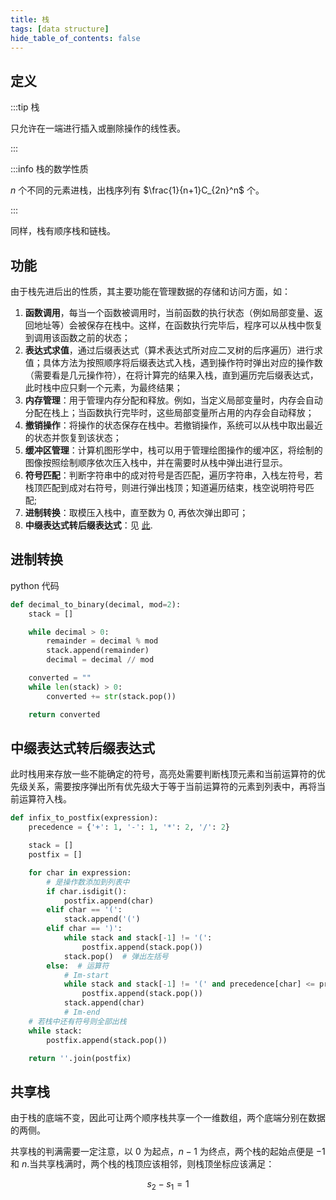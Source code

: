 ```yaml
---
title: 栈
tags: [data structure]
hide_table_of_contents: false
---
```


## 定义

:::tip 栈

只允许在一端进行插入或删除操作的线性表。

:::

:::info 栈的数学性质

$n$ 个不同的元素进栈，出栈序列有 $\frac{1}{n+1}C_{2n}^n$ 个。

:::

同样，栈有顺序栈和链栈。

## 功能

由于栈先进后出的性质，其主要功能在管理数据的存储和访问方面，如：

1. **函数调用**，每当一个函数被调用时，当前函数的执行状态（例如局部变量、返回地址等）会被保存在栈中。这样，在函数执行完毕后，程序可以从栈中恢复到调用该函数之前的状态；
2. **表达式求值**，通过后缀表达式（算术表达式所对应二叉树的后序遍历）进行求值；具体方法为按照顺序将后缀表达式入栈，遇到操作符时弹出对应的操作数（需要看是几元操作符），在将计算完的结果入栈，直到遍历完后缀表达式，此时栈中应只剩一个元素，为最终结果；
3. **内存管理**：用于管理内存分配和释放。例如，当定义局部变量时，内存会自动分配在栈上；当函数执行完毕时，这些局部变量所占用的内存会自动释放；
4. **撤销操作**：将操作的状态保存在栈中。若撤销操作，系统可以从栈中取出最近的状态并恢复到该状态；
5. **缓冲区管理**：计算机图形学中，栈可以用于管理绘图操作的缓冲区，将绘制的图像按照绘制顺序依次压入栈中，并在需要时从栈中弹出进行显示。
6. **符号匹配**：判断字符串中的成对符号是否匹配，遍历字符串，入栈左符号，若栈顶匹配到成对右符号，则进行弹出栈顶；知道遍历结束，栈空说明符号匹配;
7. **进制转换**：取模压入栈中，直至数为 0, 再依次弹出即可；
8. **中缀表达式转后缀表达式**：见 [此](#中缀表达式转后缀表达式).

## 进制转换

python 代码

```python
def decimal_to_binary(decimal, mod=2):
    stack = []

    while decimal > 0:
        remainder = decimal % mod
        stack.append(remainder)
        decimal = decimal // mod

    converted = ""
    while len(stack) > 0:
        converted += str(stack.pop())

    return converted
```

## 中缀表达式转后缀表达式

此时栈用来存放一些不能确定的符号，高亮处需要判断栈顶元素和当前运算符的优先级关系，需要按序弹出所有优先级大于等于当前运算符的元素到列表中，再将当前运算符入栈。

```python
def infix_to_postfix(expression):
    precedence = {'+': 1, '-': 1, '*': 2, '/': 2}

    stack = []
    postfix = []

    for char in expression:
	    # 是操作数添加到列表中
        if char.isdigit():
            postfix.append(char)
        elif char == '(':
            stack.append('(')
        elif char == ')':
            while stack and stack[-1] != '(':
                postfix.append(stack.pop())
            stack.pop()  # 弹出左括号
        else:  # 运算符
			# Im-start
            while stack and stack[-1] != '(' and precedence[char] <= precedence.get(stack[-1], 0):
                postfix.append(stack.pop())
            stack.append(char)
			# Im-end
	# 若栈中还有符号则全部出栈
    while stack:
        postfix.append(stack.pop())

    return ''.join(postfix)

```

## 共享栈

由于栈的底端不变，因此可让两个顺序栈共享一个一维数组，两个底端分别在数据的两侧。

共享栈的判满需要一定注意，以 $0$ 为起点，$n-1$ 为终点，两个栈的起始点便是 $-1$ 和 $n$.当共享栈满时，两个栈的栈顶应该相邻，则栈顶坐标应该满足：

$$
s_{2} - s_{1} = 1
$$
